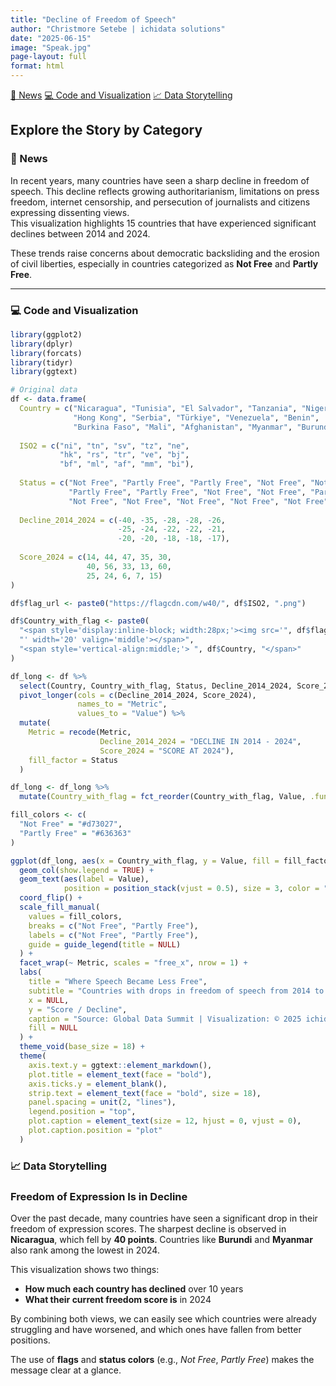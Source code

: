 ```yaml
---
title: "Decline of Freedom of Speech"
author: "Christmore Setebe | ichidata solutions"
date: "2025-06-15"
image: "Speak.jpg"
page-layout: full
format: html
---
```


<!-- ✅ Navigation Buttons -->
::: {.flex .gap-3 .pb-4}

[📰 News](#news){.btn .btn-outline-secondary}
[💻 Code and Visualization](#Code and Visualization){.btn .btn-outline-secondary}
[📈 Data Storytelling](#Data Storytelling){.btn .btn-outline-secondary}

:::

<!-- ✅ Tabbed Sections Start -->

## Explore the Story by Category {.tabset}

### <span id="news">📰 News</span>

In recent years, many countries have seen a sharp decline in freedom of speech. This decline reflects growing authoritarianism, limitations on press freedom, internet censorship, and persecution of journalists and citizens expressing dissenting views.  
This visualization highlights 15 countries that have experienced significant declines between 2014 and 2024.

These trends raise concerns about democratic backsliding and the erosion of civil liberties, especially in countries categorized as **Not Free** and **Partly Free**.

---

### <span id="Code and Visualization">💻 Code and Visualization</span>

```r
library(ggplot2)
library(dplyr)
library(forcats)
library(tidyr)
library(ggtext)

# Original data
df <- data.frame(
  Country = c("Nicaragua", "Tunisia", "El Salvador", "Tanzania", "Niger",
              "Hong Kong", "Serbia", "Türkiye", "Venezuela", "Benin",
              "Burkina Faso", "Mali", "Afghanistan", "Myanmar", "Burundi"),
  
  ISO2 = c("ni", "tn", "sv", "tz", "ne",
           "hk", "rs", "tr", "ve", "bj",
           "bf", "ml", "af", "mm", "bi"),
  
  Status = c("Not Free", "Partly Free", "Partly Free", "Not Free", "Not Free",
             "Partly Free", "Partly Free", "Not Free", "Not Free", "Partly Free",
             "Not Free", "Not Free", "Not Free", "Not Free", "Not Free"),
  
  Decline_2014_2024 = c(-40, -35, -28, -28, -26,
                        -25, -24, -22, -22, -21,
                        -20, -20, -18, -18, -17),
  
  Score_2024 = c(14, 44, 47, 35, 30,
                 40, 56, 33, 13, 60,
                 25, 24, 6, 7, 15)
)

df$flag_url <- paste0("https://flagcdn.com/w40/", df$ISO2, ".png")

df$Country_with_flag <- paste0(
  "<span style='display:inline-block; width:28px;'><img src='", df$flag_url, 
  "' width='20' valign='middle'></span>", 
  "<span style='vertical-align:middle;'> ", df$Country, "</span>"
)

df_long <- df %>%
  select(Country, Country_with_flag, Status, Decline_2014_2024, Score_2024) %>%
  pivot_longer(cols = c(Decline_2014_2024, Score_2024),
               names_to = "Metric",
               values_to = "Value") %>%
  mutate(
    Metric = recode(Metric, 
                    Decline_2014_2024 = "DECLINE IN 2014 - 2024", 
                    Score_2024 = "SCORE AT 2024"),
    fill_factor = Status
  )

df_long <- df_long %>%
  mutate(Country_with_flag = fct_reorder(Country_with_flag, Value, .fun = min, .desc = TRUE))

fill_colors <- c(
  "Not Free" = "#d73027",
  "Partly Free" = "#636363"
)

ggplot(df_long, aes(x = Country_with_flag, y = Value, fill = fill_factor)) +
  geom_col(show.legend = TRUE) +
  geom_text(aes(label = Value), 
            position = position_stack(vjust = 0.5), size = 3, color = "white") +
  coord_flip() +
  scale_fill_manual(
    values = fill_colors,
    breaks = c("Not Free", "Partly Free"),
    labels = c("Not Free", "Partly Free"),
    guide = guide_legend(title = NULL)
  ) +
  facet_wrap(~ Metric, scales = "free_x", nrow = 1) +
  labs(
    title = "Where Speech Became Less Free",
    subtitle = "Countries with drops in freedom of speech from 2014 to 2024",
    x = NULL,
    y = "Score / Decline",
    caption = "Source: Global Data Summit | Visualization: © 2025 ichidataviz",
    fill = NULL
  ) +
  theme_void(base_size = 18) +
  theme(
    axis.text.y = ggtext::element_markdown(),
    plot.title = element_text(face = "bold"),
    axis.ticks.y = element_blank(),
    strip.text = element_text(face = "bold", size = 18),
    panel.spacing = unit(2, "lines"),
    legend.position = "top",
    plot.caption = element_text(size = 12, hjust = 0, vjust = 0),
    plot.caption.position = "plot"
  )
```


### <span id="Data Storytelling">📈 Data Storytelling</span>


### **Freedom of Expression Is in Decline**

Over the past decade, many countries have seen a significant drop in their freedom of expression scores. The sharpest decline is observed in **Nicaragua**, which fell by **40 points**. Countries like **Burundi** and **Myanmar** also rank among the lowest in 2024.

This visualization shows two things:

* **How much each country has declined** over 10 years
* **What their current freedom score is** in 2024

By combining both views, we can easily see which countries were already struggling and have worsened, and which ones have fallen from better positions.

The use of **flags** and **status colors** (e.g., *Not Free*, *Partly Free*) makes the message clear at a glance.

